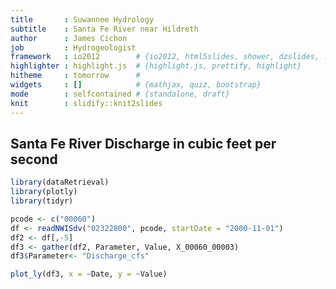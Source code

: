 ```yaml
---
title       : Suwannee Hydrology  
subtitle    : Santa Fe River near Hildreth
author      : James Cichon
job         : Hydrogeologist
framework   : io2012        # {io2012, html5slides, shower, dzslides, ...}
highlighter : highlight.js  # {highlight.js, prettify, highlight}
hitheme     : tomorrow      # 
widgets     : []            # {mathjax, quiz, bootstrap}
mode        : selfcontained # {standalone, draft}
knit        : slidify::knit2slides
---
```


## Santa Fe River Discharge in cubic feet per second
```r
library(dataRetrieval)
library(plotly)
library(tidyr)

pcode <- c("00060")
df <- readNWISdv("02322800", pcode, startDate = "2000-11-01")
df2 <- df[,-5]
df3 <- gather(df2, Parameter, Value, X_00060_00003)
df3$Parameter<- "Discharge_cfs"

plot_ly(df3, x = ~Date, y = ~Value)
```





